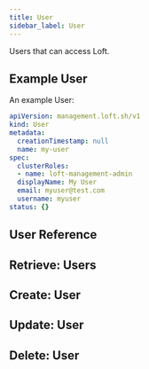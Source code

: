 ```yaml
---
title: User
sidebar_label: User
---
```


Users that can access Loft.

## Example User

An example User:
```yaml
apiVersion: management.loft.sh/v1
kind: User
metadata:
  creationTimestamp: null
  name: my-user
spec:
  clusterRoles:
  - name: loft-management-admin
  displayName: My User
  email: myuser@test.com
  username: myuser
status: {}

```

## User Reference

<Reference />

## Retrieve: Users

<Retrieve />

## Create: User

<Create />

## Update: User

<Update />

## Delete: User

<Delete />


